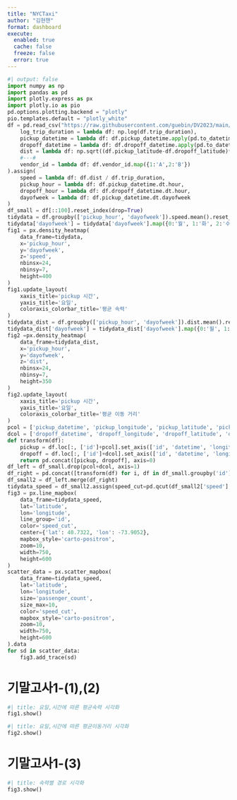 ```yaml
---
title: "NYCTaxi"
author: "김현챈"
format: dashboard
execute: 
  enabled: true
  cache: false
  freeze: false
  error: true
---
```


```python
#| output: false
import numpy as np
import pandas as pd
import plotly.express as px
import plotly.io as pio
pd.options.plotting.backend = "plotly"
pio.templates.default = "plotly_white"
df = pd.read_csv("https://raw.githubusercontent.com/guebin/DV2023/main/posts/NYCTaxi.csv").assign(
    log_trip_duration = lambda df: np.log(df.trip_duration),
    pickup_datetime = lambda df: df.pickup_datetime.apply(pd.to_datetime),
    dropoff_datetime = lambda df: df.dropoff_datetime.apply(pd.to_datetime),
    dist = lambda df: np.sqrt((df.pickup_latitude-df.dropoff_latitude)**2 + (df.pickup_longitude-df.dropoff_longitude)**2),
    #---#
    vendor_id = lambda df: df.vendor_id.map({1:'A',2:'B'})
).assign(
    speed = lambda df: df.dist / df.trip_duration,
    pickup_hour = lambda df: df.pickup_datetime.dt.hour,
    dropoff_hour = lambda df: df.dropoff_datetime.dt.hour,
    dayofweek = lambda df: df.pickup_datetime.dt.dayofweek
)
df_small = df[::100].reset_index(drop=True)
tidydata = df.groupby(['pickup_hour', 'dayofweek']).speed.mean().reset_index()
tidydata['dayofweek'] = tidydata['dayofweek'].map({0:'월', 1:'화', 2:'수', 3:'목', 4:'금', 5:'토', 6:'일'})
fig1 = px.density_heatmap(
    data_frame=tidydata,
    x='pickup_hour',
    y='dayofweek',
    z='speed',
    nbinsx=24,
    nbinsy=7,
    height=400
)
fig1.update_layout(
    xaxis_title='pickup 시간',
    yaxis_title='요일',
    coloraxis_colorbar_title='평균 속력'
)
tidydata_dist = df.groupby(['pickup_hour', 'dayofweek']).dist.mean().reset_index()
tidydata_dist['dayofweek'] = tidydata_dist['dayofweek'].map({0:'월', 1:'화', 2:'수', 3:'목', 4:'금', 5:'토', 6:'일'})
fig2 =px.density_heatmap(
    data_frame=tidydata_dist,
    x='pickup_hour',
    y='dayofweek',
    z='dist',
    nbinsx=24,
    nbinsy=7,
    height=350
)
fig2.update_layout(
    xaxis_title='pickup 시간',
    yaxis_title='요일',
    coloraxis_colorbar_title='평균 이동 거리'
) 
pcol = ['pickup_datetime', 'pickup_longitude', 'pickup_latitude', 'pickup_hour']
dcol = ['dropoff_datetime', 'dropoff_longitude', 'dropoff_latitude', 'dropoff_hour']
def transform(df):
    pickup = df.loc[:, ['id']+pcol].set_axis(['id', 'datetime', 'longitude', 'latitude', 'hour'], axis=1).assign(type='pickup')
    dropoff = df.loc[:, ['id']+dcol].set_axis(['id', 'datetime', 'longitude', 'latitude', 'hour'], axis=1).assign(type='dropoff')
    return pd.concat([pickup, dropoff], axis=0)
df_left = df_small.drop(pcol+dcol, axis=1)
df_right = pd.concat([transform(df) for i, df in df_small.groupby('id')]).reset_index(drop=True)
df_small2 = df_left.merge(df_right)
tidydata_speed = df_small2.assign(speed_cut=pd.qcut(df_small2['speed'], 4, labels=['매우느림','조금느림','조금빠름','매우빠름'])).sort_values('speed_cut')
fig3 = px.line_mapbox(
    data_frame=tidydata_speed,
    lat='latitude',
    lon='longitude',
    line_group='id',
    color='speed_cut',
    center={'lat': 40.7322, 'lon': -73.9052},
    mapbox_style='carto-positron',
    zoom=10,
    width=750,
    height=600
)
scatter_data = px.scatter_mapbox(
    data_frame=tidydata_speed,
    lat='latitude',
    lon='longitude',
    size='passenger_count',
    size_max=10,
    color='speed_cut',
    mapbox_style='carto-positron',
    zoom=10,
    width=750,
    height=600
).data
for sd in scatter_data:
    fig3.add_trace(sd)
```

# 기말고사1-(1),(2)

```python
#| title: 요일,시간에 따른 평균속력 시각화        
fig1.show()
```

```python
#| title: 요일,시간에 따른 평균이동거리 시각화        
fig2.show()
```

# 기말고사1-(3)

```python
#| title: 속력별 경로 시각화
fig3.show()
```
